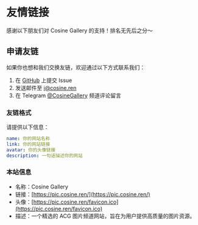 
# 友情链接

感谢以下朋友们对 Cosine Gallery 的支持！排名无先后之分～

<div className="not-prose xs:grid-cols-1 grid grid-cols-3 gap-4 md:grid-cols-2">
  <LinkCard
    name="ManyACG"
    avatar="https://manyacg.top/favicon.ico"
    description="含大量 NSFW 内容！ManyACG 是一个个人向二次元图片分享网站, 所有图片都来自站长关注的画师&收藏, 不是随便爬取的哦!"
    link="https://manyacg.top/about"
  />
  <LinkCard
    name="萌哩 - 萌萌的二次元美图"
    avatar="https://www.moely.link/assets/img/favicon.png"
    description="全网精选二次元美图，提供高质量原图下载"
    link="https://www.moely.link/"
  />
  <LinkCard
    name="SomeACG"
    avatar="https://someacg.vercel.app/images/logo.png"
    description="请问今天要来一张壁纸吗？这里是全TG质量最高的ACG壁纸频道！欢迎订阅！"
    link="https://t.me/SomeACG"
  />
  <LinkCard
    name="Daily0721"
    avatar="https://r2.cosine.ren/i/2025/02/15/1521fx-ks.jpeg"
    description="自用收藏频道 90%以上为按照个人喜好更新的图图"
    link="https://t.me/Daily0721"
  />
  <LinkCard
    name="Nahida🍃 Gallery"
    avatar="https://r2.cosine.ren/i/2025/02/15/151zre-g6.jpeg"
    description="选图规则：尽量为近期新图，但不排除有部分炒冷饭的情况 可能会有 NSFW 内容"
    link="https://t.me/NahidaGallery"
  />
  <LinkCard
    name="cosine-pic-bot"
    avatar="https://github.com/SomeACG.png"
    description="tg 图频发图 bot，是 NahidaBot 的重写+修改版，使用 node + ts + grammy 用于频道 @CosineGallery"
    link="https://github.com/SomeACG/cosine-pic-bot"
  />
  <LinkCard
    name="Nahida_Picbot"
    avatar="https://github.com/NahidaBot.png"
    description="一个 Telegram 发图机器人, 接收 Pixiv 链接, 发送图片到频道, 并发送原图到关联的评论区。"
    link="https://github.com/NahidaBot/Nahida_Picbot"
  />
</div>

## 申请友链

如果你也想和我们交换友链，欢迎通过以下方式联系我们：

1. 在 [GitHub](https://github.com/SomeACG/SomeACG-Next/issues) 上提交 Issue
2. 发送邮件至 [i@cosine.ren](mailto:i@cosine.ren)
3. 在 Telegram [@CosineGallery](https://t.me/CosineGallery) 频道评论留言

### 友链格式

请提供以下信息：

```yaml
name: 你的网站名称
link: 你的网站链接
avatar: 你的头像链接
description: 一句话描述你的网站
```

### 本站信息

- 名称：Cosine Gallery
- 链接：[https://pic.cosine.ren/](https://pic.cosine.ren/)
- 头像：[https://pic.cosine.ren/favicon.ico](https://pic.cosine.ren/favicon.ico)
- 描述：一个精选的 ACG 图片频道网站，旨在为用户提供高质量的图片资源。
